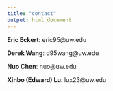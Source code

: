 ```yaml
---
title: "contact"
output: html_document
---
```


__Eric Eckert__: eric95@uw.edu

__Derek Wang__: d95wang@uw.edu

__Nuo Chen__: nuo@uw.edu

__Xinbo (Edward) Lu__: lux23@uw.edu
